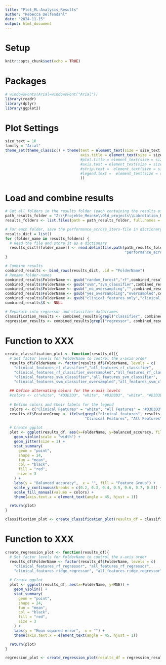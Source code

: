 ```yaml
---
title: "Plot_ML-Analysis_Results"
author: "Rebecca Delfendahl"
date: "2024-11-15"
output: html_document
---
```

# Setup
```r
knitr::opts_chunk$set(echo = TRUE)
```

# Packages
```r
# windowsFonts(Arial=windowsFont("Arial"))
library(readr)
library(dplyr)
library(ggplot2)
```

# Plot Settings
```r
size_text = 10
family = "Arial"
theme_set(theme_classic() + theme(text = element_text(size = size_text, family = family),
                                  axis.title = element_text(size = size_text +2, family = family),
                                  #plot.title = element_text(size = size_text, family = family),
                                  #axis.text = element_text(size = size_text, family = family),
                                  #strip.text =  element_text(size = size_text +4, family = family),
                                  #legend.text =  element_text(size = size_text, family = family)
                                  ))
```

# Load and combine results
```r
# Get all folders in the results folder (each containing the results of another model)
path_results_folder = "Z:\\Projekte_Meinke\\Old_projects\\Labrotation_Rebecca\\2_Machine_learning\\Results"
results_folders <- list.files(path = path_results_folder, full.names = FALSE)

# For each folder, save the performance_across_iters-file in dictionary
results_dict = list()
for (folder_name in results_folders) {
  # Read the file and store it as a dictionary
  results_dict[[folder_name]] <- read.delim(file.path(path_results_folder, folder_name,
                                                      "performance_across_iters.txt"))
}

# Combine results
combined_results <- bind_rows(results_dict, .id = "FolderName")
# Rename folder-names
combined_results$FolderName <- gsub("random_forest","rf",combined_results$FolderName)
combined_results$FolderName <- gsub("svm","svm_classifier",combined_results$FolderName) # TODO: delete if scrips have been re-run
combined_results$FolderName <- gsub("_no_oversampling","",combined_results$FolderName)
combined_results$FolderName <- gsub("yes_oversampling","oversampled",combined_results$FolderName)
combined_results$FolderName <- gsub("clinical_features_only","clinical_features",combined_results$FolderName)
combined_results$X <- NULL

# Separate into regressor and classifier dataframes
classification_results <- combined_results[grepl("classifier", combined_results$FolderName), ]
regression_results <- combined_results[grepl("regressor", combined_results$FolderName), ]
```

# Function to XXX
```r
create_classification_plot <- function(results_df){
  # Set factor levels for FolderName to control the x-axis order
  results_df$FolderName <- factor(results_df$FolderName, levels = c(
    "clinical_features_rf_classifier","all_features_rf_classifier",
    "clinical_features_rf_classifier_oversampled","all_features_rf_classifier_oversampled",
    "clinical_features_svm_classifier","all_features_svm_classifier",
    "clinical_features_svm_classifier_oversampled","all_features_svm_classifier_oversampled"))
  
  ## Define alternating colors for the x-axis levels
  #colors <- c("white", "#D3D3D3", "white", "#D3D3D3", "white", "#D3D3D3","white", "#D3D3D3")
  
  # Define colors and their labels for the legend
  colors <- c("Clinical Features" = "white", "All Features" = "#D3D3D3")
  results_df$FeatureGroup <- ifelse(grepl("clinical_features", results_df$FolderName),
                                    "Clinical Features", "All Features")
  
  # Create ggplot
  plot <- ggplot(results_df, aes(x=FolderName, y=balanced_accuracy, fill=FeatureGroup)) +
    geom_violin(scale = "width") +
    geom_jitter(size = 1) +
    stat_summary(
      geom = "point",
      shape = 24,
      fun = "mean",
      col = "black",
      fill = "red",
      size = 3
    ) +
    labs(y = "Balanced accuracy",  x = "", fill = "Feature Group") + 
    scale_y_continuous(breaks = c(0.2, 0.3, 0.4, 0.5, 0.6, 0.7, 0.8)) +
    scale_fill_manual(values = colors) + 
    theme(axis.text.x = element_text(angle = 45, hjust = 1))

  return(plot)
}

classification_plot <- create_classification_plot(results_df = classification_results)
```

# Function to XXX
```r
create_regression_plot <- function(results_df){
  # Set factor levels for FolderName to control the x-axis order
  results_df$FolderName <- factor(results_df$FolderName, levels = c(
    "clinical_features_rf_regressor", "all_features_rf_regressor",
    "clinical_features_ridge_regressor", "all_features_ridge_regressor"))
  
  # Create ggplot
  plot <- ggplot(results_df, aes(x=FolderName, y=MSE)) +
    geom_violin() +
    stat_summary(
      geom = "point",
      shape = 24,
      fun = "mean",
      col = "black",
      fill = "red",
      size = 3
    ) +
    labs(y = "Mean squared error",  x = "") + 
    theme(axis.text.x = element_text(angle = 45, hjust = 1))

  return(plot)
}

regression_plot <- create_regression_plot(results_df = regression_results)
```
